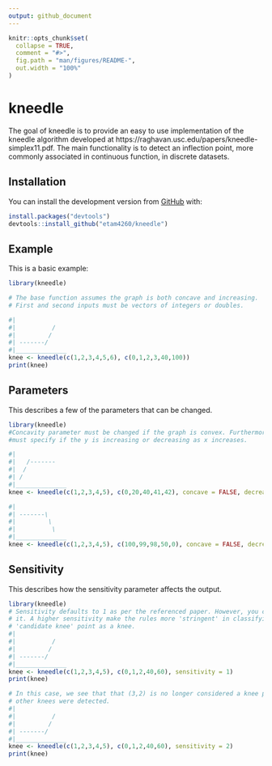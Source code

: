 ```yaml
---
output: github_document
---
```


<!-- README.md is generated from README.Rmd. Please edit that file -->

```r
knitr::opts_chunk$set(
  collapse = TRUE,
  comment = "#>",
  fig.path = "man/figures/README-",
  out.width = "100%"
)
```

# kneedle

<!-- badges: start -->
<!-- badges: end -->

The goal of kneedle is to provide an easy to use implementation of the kneedle 
algorithm developed at https://raghavan.usc.edu/papers/kneedle-simplex11.pdf.
The main functionality is to detect an inflection point, more commonly associated 
in continuous function, in discrete datasets.

## Installation

You can install the development version from [GitHub](https://github.com/) with:

``` r
install.packages("devtools")
devtools::install_github("etam4260/kneedle")
```
## Example

This is a basic example:

```r
library(kneedle)

# The base function assumes the graph is both concave and increasing.
# First and second inputs must be vectors of integers or doubles.

#|
#|          /
#|         /
#| -------/
#|______________
knee <- kneedle(c(1,2,3,4,5,6), c(0,1,2,3,40,100))
print(knee)
```

## Parameters
This describes a few of the parameters that can be changed.

```r
library(kneedle)
#Concavity parameter must be changed if the graph is convex. Furthermore, you 
#must specify if the y is increasing or decreasing as x increases. 

#|    
#|   /-------
#|  /
#| /
#|______________
knee <- kneedle(c(1,2,3,4,5), c(0,20,40,41,42), concave = FALSE, decreasing = FALSE)

#|
#| -------\
#|         \
#|          \
#|______________
knee <- kneedle(c(1,2,3,4,5), c(100,99,98,50,0), concave = FALSE, decreasing = TRUE)

```


## Sensitivity
This describes how the sensitivity parameter affects the output.

```r
library(kneedle)
# Sensitivity defaults to 1 as per the referenced paper. However, you can adjust 
# it. A higher sensitivity make the rules more 'stringent' in classifying a 
# 'candidate knee' point as a knee. 
#|
#|          /
#|         /
#| -------/
#|______________
knee <- kneedle(c(1,2,3,4,5), c(0,1,2,40,60), sensitivity = 1)
print(knee)

# In this case, we see that that (3,2) is no longer considered a knee point. No
# other knees were detected.
#|
#|          /
#|         /
#| -------/
#|______________
knee <- kneedle(c(1,2,3,4,5), c(0,1,2,40,60), sensitivity = 2)
print(knee)
```
